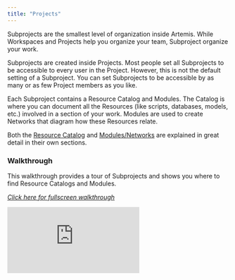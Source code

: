 ```yaml
---
title: "Projects"
---
```

Subprojects are the smallest level of organization inside Artemis. While Workspaces and Projects help you organize your team, Subproject organize your work. 

Subprojects are created inside Projects. Most people set all Subprojects to be accessible to every user in the Project. However, this is not the default setting of a Subproject. You can set Subprojects to be accessible by as many or as few Project members as you like.

Each Subproject contains a Resource Catalog and Modules. The Catalog is where you can document all the Resources (like scripts, databases, models, etc.) involved in a section of your work. Modules are used to create Networks that diagram how these Resources relate. 

Both the [Resource Catalog]( https://docs.artemisplatform.com/betaresourcecatalog) and [Modules/Networks]( https://docs.artemisplatform.com/modulesintro) are explained in great detail in their own sections.

### Walkthrough
This walkthrough provides a tour of Subprojects and shows you where to find Resource Catalogs and Modules.

*[Click here for fullscreen walkthrough](https://supademo.com/demo/jCJZswgtim66hvVbn7IV1)*
<iframe src="https://supademo.com/embed/jCJZswgtim66hvVbn7IV1" frameborder="0" webkitallowfullscreen="true" mozallowfullscreen="true" allowfullscreen style={{"width":"719px","height":"500px","border":"none"}}></iframe>
